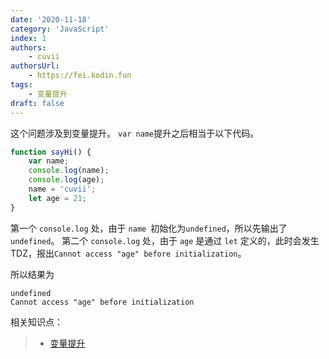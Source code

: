 ```yaml
---
date: '2020-11-18'
category: 'JavaScript'
index: 1
authors:
    - cuvii
authorsUrl:
    - https://fei.kodin.fun
tags:
    - 变量提升
draft: false
---
```


这个问题涉及到变量提升。
`var name`提升之后相当于以下代码。

```js run
function sayHi() {
	var name;
	console.log(name);
	console.log(age);
	name = 'cuvii';
	let age = 21;
}
```

第一个 `console.log` 处，由于 `name `初始化为`undefined`，所以先输出了`undefined`。
第二个 `console.log` 处，由于 `age` 是通过 `let` 定义的，此时会发生 TDZ，报出`Cannot access "age" before initialization`。

所以结果为

```
undefined
Cannot access "age" before initialization
```

相关知识点：

> -   [变量提升](/js/wtf/hoisting)
